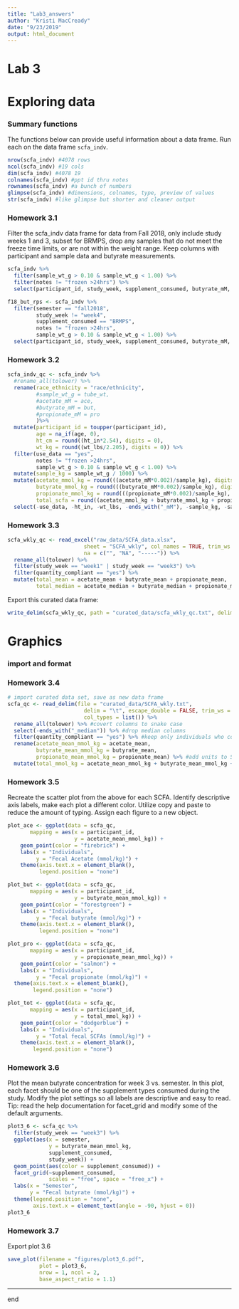 ```yaml
---
title: "Lab3_answers"
author: "Kristi MacCready"
date: "9/23/2019"
output: html_document
---
```



# Lab 3

# Exploring data 

### Summary functions
The functions below can provide useful information about a data frame. Run each on the data frame `scfa_indv`. 
```r
nrow(scfa_indv) #4078 rows
ncol(scfa_indv) #19 cols
dim(scfa_indv) #4078 19
colnames(scfa_indv) #ppt id thru notes
rownames(scfa_indv) #a bunch of numbers
glimpse(scfa_indv) #dimensions, colnames, type, preview of values
str(scfa_indv) #like glimpse but shorter and cleaner output 
```

### Homework 3.1
Filter the scfa_indv data frame for data from Fall 2018, only include study weeks 1 and 3, subset for BRMPS, drop any samples that do not meet the freeze time limits, or are not within the weight range. Keep columns with participant and sample data and butyrate measurements. 
```r
scfa_indv %>%
  filter(sample_wt_g > 0.10 & sample_wt_g < 1.00) %>% 
  filter(notes != "frozen >24hrs") %>%
  select(participant_id, study_week, supplement_consumed, butyrate_mM, notes)

f18_but_rps <- scfa_indv %>%
  filter(semester == "fall2018", 
         study_week != "week4",
         supplement_consumed == "BRMPS",
         notes != "frozen >24hrs", 
         sample_wt_g > 0.10 & sample_wt_g < 1.00) %>%
  select(participant_id, study_week, supplement_consumed, butyrate_mM, -notes)
```

### Homework 3.2

```r
scfa_indv_qc <- scfa_indv %>%
  #rename_all(tolower) %>%
  rename(race_ethnicity = "race/ethnicity",
         #sample_wt_g = tube_wt, 
         #acetate_mM = ace, 
         #butyrate_mM = but,
         #propionate_mM = pro
         )%>% 
  mutate(participant_id = toupper(participant_id),
         age = na_if(age, 0),
         ht_cm = round((ht_in*2.54), digits = 0),
         wt_kg = round((wt_lbs/2.205), digits = 0)) %>%
  filter(use_data == "yes",
         notes != "frozen >24hrs", 
         sample_wt_g > 0.10 & sample_wt_g < 1.00) %>%
  mutate(sample_kg = sample_wt_g / 1000) %>%
  mutate(acetate_mmol_kg = round(((acetate_mM*0.002)/sample_kg), digits = 2),
         butyrate_mmol_kg = round(((butyrate_mM*0.002)/sample_kg), digits = 2),
         propionate_mmol_kg = round(((propionate_mM*0.002)/sample_kg), digits = 2),
         total_scfa = round((acetate_mmol_kg + butyrate_mmol_kg + propionate_mmol_kg), digits = 2)) %>%
  select(-use_data, -ht_in, -wt_lbs, -ends_with("_mM"), -sample_kg, -sample_wt_g, -notes)
```

### Homework 3.3
```r
scfa_wkly_qc <- read_excel("raw_data/SCFA_data.xlsx",
                        sheet = "SCFA_wkly", col_names = TRUE, trim_ws = TRUE, 
                        na = c("", "NA", "-----")) %>%
  rename_all(tolower) %>%
  filter(study_week == "week1" | study_week == "week3") %>%
  filter(quantity_compliant == "yes") %>%
  mutate(total_mean = acetate_mean + butyrate_mean + propionate_mean,
         total_median = acetate_median + butyrate_median + propionate_median)
```

Export this curated data frame:
```r
write_delim(scfa_wkly_qc, path = "curated_data/scfa_wkly_qc.txt", delim = "\t")
```


# Graphics

### import and format
### Homework 3.4
```r
# import curated data set, save as new data frame 
scfa_qc <- read_delim(file = "curated_data/SCFA_wkly.txt", 
                        delim = "\t", escape_double = FALSE, trim_ws = TRUE, na=c("NA"),
                        col_types = list()) %>%
  rename_all(tolower) %>% #covert columns to snake case 
  select(-ends_with("_median")) %>% #drop median columns 
  filter(quantity_compliant == "yes") %>% #keep only individuals who consumed full starch dose
  rename(acetate_mean_mmol_kg = acetate_mean,
         butyrate_mean_mmol_kg = butyrate_mean,
         propionate_mean_mmol_kg = propionate_mean) %>% #add units to SCFA measurements 
  mutate(total_mmol_kg = acetate_mean_mmol_kg + butyrate_mean_mmol_kg + propionate_mean_mmol_kg) #calculate total SCFA
```


### Homework 3.5
Recreate the scatter plot from the above for each SCFA. Identify descriptive axis labels, make each plot a different color. Utilize copy and paste to reduce the amount of typing. Assign each figure to a new object. 
```r
plot_ace <- ggplot(data = scfa_qc,
       mapping = aes(x = participant_id, 
                     y = acetate_mean_mmol_kg)) +
    geom_point(color = "firebrick") +
    labs(x = "Individuals",
         y = "Fecal Acetate (mmol/kg)") +
    theme(axis.text.x = element_blank(),
          legend.position = "none")
```

```r
plot_but <- ggplot(data = scfa_qc,
       mapping = aes(x = participant_id, 
                     y = butyrate_mean_mmol_kg)) +
    geom_point(color = "forestgreen") +
    labs(x = "Individuals",
         y = "Fecal butyrate (mmol/kg)") +
    theme(axis.text.x = element_blank(),
          legend.position = "none")
```

```r
plot_pro <- ggplot(data = scfa_qc,
       mapping = aes(x = participant_id, 
                     y = propionate_mean_mmol_kg)) +
    geom_point(color = "salmon") +
    labs(x = "Individuals",
         y = "Fecal propionate (mmol/kg)") +
  theme(axis.text.x = element_blank(),
        legend.position = "none")
```

```r
plot_tot <- ggplot(data = scfa_qc,
       mapping = aes(x = participant_id, 
                     y = total_mmol_kg)) +
    geom_point(color = "dodgerblue") +
    labs(x = "Individuals",
         y = "Total fecal SCFAs (mmol/kg)") +
    theme(axis.text.x = element_blank(),
        legend.position = "none")
```

### Homework 3.6
Plot the mean butyrate concentration for week 3 vs. semester. In this plot, each facet should be one of the supplement types consumed during the study. Modify the plot settings so all labels are descriptive and easy to read. Tip: read the help documentation for facet_grid and modify some of the default arguments. 
```r
plot3_6 <- scfa_qc %>%
  filter(study_week == "week3") %>%
  ggplot(aes(x = semester, 
             y = butyrate_mean_mmol_kg,
             supplement_consumed, 
             study_week)) +
  geom_point(aes(color = supplement_consumed)) +
  facet_grid(~supplement_consumed,
             scales = "free", space = "free_x") + 
  labs(x = "Semester",
       y = "Fecal butyrate (mmol/kg)") +
  theme(legend.position = "none",
        axis.text.x = element_text(angle = -90, hjust = 0))
plot3_6
```

### Homework 3.7
Export plot 3.6 
```r
save_plot(filename = "figures/plot3_6.pdf",
          plot = plot3_6,
          nrow = 1, ncol = 2, 
          base_aspect_ratio = 1.1)
```


-----
end
